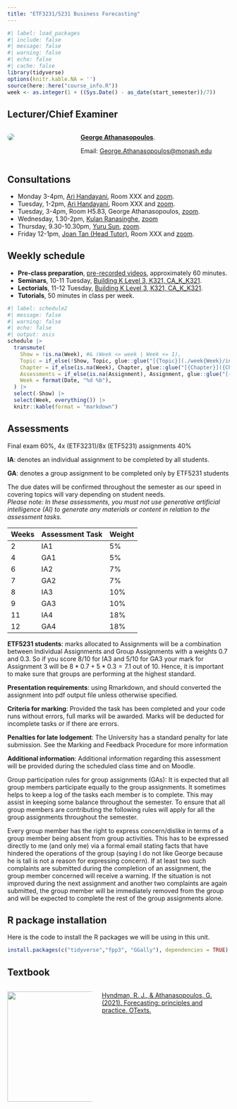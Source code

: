 ```yaml
---
title: "ETF3231/5231 Business Forecasting"
---
```


```r
#| label: load_packages
#| include: false
#| message: false
#| warning: false
#| echo: false
#| cache: false
library(tidyverse)
options(knitr.kable.NA = '')
source(here::here("course_info.R"))
week <- as.integer(1 + ((Sys.Date() - as_date(start_semester))/7))
```

## Lecturer/Chief Examiner

::: columns
::: {.column width="30%"}

![](https://www.monash.edu/__data/assets/image/0005/3437735/sq-george-athanasopoulos-23.jpg){style="border-radius: 50%;"}
:::

::: {.column width="70%"}

[**George Athanasopoulos**](https://research.monash.edu/en/persons/george-athanasopoulos).

Email: [George.Athanasopoulos@monash.edu](mailto:George.Athanasopoulos@monash.edu)
:::

:::

## Consultations

* Monday 3-4pm, [Ari Handayani](mailto:ari.handayani@monash.edu), Room XXX and  [zoom](https://monash.zoom.us/j/84756747964?pwd=4tzGtq9i6gUNMmGWRHWoVgicB68cKs.1).
* Tuesday, 1-2pm, [Ari Handayani](mailto:ari.handayani@monash.edu), Room XXX and  [zoom](https://monash.zoom.us/j/84756747964?pwd=4tzGtq9i6gUNMmGWRHWoVgicB68cKs.1).
* Tuesday, 3-4pm, Room H5.83, George Athanasopoulos, [zoom](https://monash.zoom.us/j/83278647125?pwd=ucZLFJg1AY5Tg4MMl0bqHeA4FWlu6M.1).
* Wednesday, 1.30-2pm, [Kulan Ranasinghe](mailto:kulana@gmail.com), [zoom](https://monash.zoom.us/j/84756747964?pwd=4tzGtq9i6gUNMmGWRHWoVgicB68cKs.1)
* Thursday, 9.30-10.30pm, [Yuru Sun](mailto:yuru.sun@monash.edu), [zoom](https://monash.zoom.us/j/84756747964?pwd=4tzGtq9i6gUNMmGWRHWoVgicB68cKs.1).
* Friday 12-1pm, [Joan Tan (Head Tutor)](mailto:joan.tan@monash.edu), Room XXX and  [zoom](https://monash.zoom.us/j/84756747964?pwd=4tzGtq9i6gUNMmGWRHWoVgicB68cKs.1).

<!-- ## Pre-exam Consultation -->

<!-- * 31st May: 1-3pm, [Joan Tan](mailto:joan.tan@monash.edu),  [zoom](https://monash.zoom.us/j/84833570459?pwd=M1M2Y0xscmhnQjE3N2hXSSszWWdYQT09).   -->
<!-- * 3th June: 4.30-6.30pm, [Nadeeka Dilini Basnayake](mailto:Nadeeka.Basnayake@monash.edu), [zoom](https://monash.zoom.us/j/84833570459?pwd=M1M2Y0xscmhnQjE3N2hXSSszWWdYQT09).  -->
<!-- * 4th June: 1-2pm, [Ari Handayani](mailto:ari.handayani@monash.edu),  [zoom](https://monash.zoom.us/j/84833570459?pwd=M1M2Y0xscmhnQjE3N2hXSSszWWdYQT09).   -->
<!-- * 4th June: 3-4pm, George Athanasopoulos, [zoom](https://monash.zoom.us/j/88066768160?pwd=c1VvUSswTE44TWZsRnBjR3hReHFVdz09).      -->
<!-- * 5th June: 1-2pm, [Ari Handayani](mailto:ari.handayani@monash.edu),  [zoom](https://monash.zoom.us/j/84833570459?pwd=M1M2Y0xscmhnQjE3N2hXSSszWWdYQT09).   -->
<!-- * 5th June: 3-4pm,  George Athanasopoulos, [zoom](https://monash.zoom.us/j/85187874295?pwd=KzJuaklwRDh6MlI5YmJZbC9zbUpLZz09).      -->
<!-- * 5th June: 4-6pm,  [Kulan Ranasinghe](mailto:kulan.ranasinghearachchige@monash.edu), [zoom](https://monash.zoom.us/j/84833570459?pwd=M1M2Y0xscmhnQjE3N2hXSSszWWdYQT09).   -->


## Weekly schedule

* **Pre-class preparation**, [pre-recorded videos](https://www.youtube.com/watch?v=uwKiT1o1TkI&list=PLyCNZ_xXGzpm7W9jLqbIyBAiSO5jDwJeE), approximately 60 minutes.
* **Seminars**, 10-11 Tuesday, [Building K Level 3, K321, CA_K_K321](https://www.monash.edu/__data/assets/pdf_file/0010/2658961/Caulfield-campus-map.pdf).
* **Lectorials**, 11-12 Tuesday, [Building K Level 3, K321, CA_K_K321](https://www.monash.edu/__data/assets/pdf_file/0010/2658961/Caulfield-campus-map.pdf).
* **Tutorials**, 50 minutes in class per week.


```r
#| label: schedule2
#| message: false
#| warning: false
#| echo: false
#| output: asis
schedule |>
  transmute(
    Show = !is.na(Week), #& (Week <= week | Week <= 1),
    Topic = if_else(!Show, Topic, glue::glue("[{Topic}](./week{Week}/index.html)")),
    Chapter = if_else(is.na(Week), Chapter, glue::glue("[{Chapter}]({Chapter_URL})")),
    Assessments = if_else(is.na(Assignment), Assignment, glue::glue("[{Assignment}]({File})")),
    Week = format(Date, "%d %b"),
  ) |>
  select(-Show) |>
  select(Week, everything()) |>
  knitr::kable(format = "markdown")
```

## Assessments

::: {.callout-note}
Final exam 60%, 4x (ETF3231)/8x (ETF5231) assignments 40% 
:::

**IA**: denotes an individual assignment to be completed by all students. 

**GA**: denotes a group assignment to be completed only by ETF5231 students

The due dates will be confirmed throughout the semester as our speed in covering topics will vary depending on student needs.   
_Please note: In these assessments, you must not use generative artificial intelligence (AI) to generate any materials or content in relation to the assessment tasks._

|Weeks	| Assessment Task	| Weight|
|:---|:---|:---|
|2	|IA1	|5%|
|4	|GA1	|5%|
|6	|IA2	|7%|
|7	|GA2	|7%|
|8	|IA3	|10%|
|9	|GA3	|10%|
|11	|IA4	|18%|
|12	|GA4	|18%|

**ETF5231 students**: marks allocated to Assignments will be a combination between Individual Assignments and Group Assignments with a weights 0.7 and 0.3. So if you score 8/10 for IA3 and 5/10 for GA3 your mark for Assignment 3 will be $8*0.7+5*0.3=7.1$ out of 10. Hence, it is important to make sure that groups are performing at the highest standard.

**Presentation requirements**: using Rmarkdown, and should converted the assignment into pdf output file unless otherwise specified.

**Criteria for marking**: Provided the task has been completed and your code runs without errors, full marks will be awarded. Marks will be deducted for incomplete tasks or if there are errors.

**Penalties for late lodgement**: The University has a standard penalty for late submission. See the Marking and Feedback Procedure for more information

**Additional information**: Additional information regarding this assessment will be provided during the scheduled class time and on Moodle.

::: {.callout-tip title="Group Participation - ETF5231 Students ONLY"}

Group participation rules for group assignments (GAs): It is expected that all group members participate equally to the group assignments. It sometimes helps to keep a log of the tasks each member is to complete. This may assist in keeping some balance throughout the semester. To ensure that all group members are contributing the following rules will apply for all the group assignments throughout the semester.

Every group member has the right to express concern/dislike in terms of a group member being absent from group activities. This has to be expressed directly to me (and only me) via a formal email stating facts that have hindered the operations of the group (saying I do not like George because he is tall is not a reason for expressing concern). If at least two such complaints are submitted during the completion of an assignment, the group member concerned will receive a warning. If the situation is not improved during the next assignment and another two complaints are again submitted, the group member will be immediately removed from the group and will be expected to complete the rest of the group assignments alone. 
:::

## R package installation

Here is the code to install the R packages we will be using in this unit.

```r
install.packages(c("tidyverse","fpp3", "GGally"), dependencies = TRUE)
```

## Textbook

::: columns
::: {.column width="40%"}
![](https://otexts.com/fpp3/figs/fpp3_front_cover.jpg){width="200px" height="250px"}
:::
::: {.column width="60%"}
[Hyndman, R. J., & Athanasopoulos, G. (2021). Forecasting: principles and practice. OTexts.](https://otexts.com/fpp3/)
:::
:::
